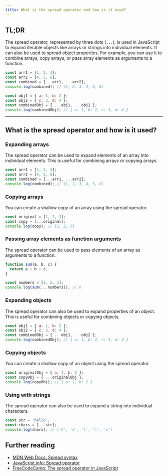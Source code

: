 ```yaml
---
title: What is the spread operator and how is it used?
---
```


## TL;DR

The spread operator, represented by three dots (`...`), is used in JavaScript to expand iterable objects like arrays or strings into individual elements. It can also be used to spread object properties. For example, you can use it to combine arrays, copy arrays, or pass array elements as arguments to a function.

```js live
const arr1 = [1, 2, 3];
const arr2 = [4, 5, 6];
const combined = [...arr1, ...arr2];
console.log(combined); // [1, 2, 3, 4, 5, 6]

const obj1 = { a: 1, b: 2 };
const obj2 = { c: 3, d: 4 };
const combinedObj = { ...obj1, ...obj2 };
console.log(combinedObj); // { a: 1, b: 2, c: 3, d: 4 }
```

---

## What is the spread operator and how is it used?

### Expanding arrays

The spread operator can be used to expand elements of an array into individual elements. This is useful for combining arrays or copying arrays.

```js live
const arr1 = [1, 2, 3];
const arr2 = [4, 5, 6];
const combined = [...arr1, ...arr2];
console.log(combined); // [1, 2, 3, 4, 5, 6]
```

### Copying arrays

You can create a shallow copy of an array using the spread operator.

```js live
const original = [1, 2, 3];
const copy = [...original];
console.log(copy); // [1, 2, 3]
```

### Passing array elements as function arguments

The spread operator can be used to pass elements of an array as arguments to a function.

```js live
function sum(a, b, c) {
  return a + b + c;
}

const numbers = [1, 2, 3];
console.log(sum(...numbers)); // 6
```

### Expanding objects

The spread operator can also be used to expand properties of an object. This is useful for combining objects or copying objects.

```js live
const obj1 = { a: 1, b: 2 };
const obj2 = { c: 3, d: 4 };
const combinedObj = { ...obj1, ...obj2 };
console.log(combinedObj); // { a: 1, b: 2, c: 3, d: 4 }
```

### Copying objects

You can create a shallow copy of an object using the spread operator.

```js live
const originalObj = { a: 1, b: 2 };
const copyObj = { ...originalObj };
console.log(copyObj); // { a: 1, b: 2 }
```

### Using with strings

The spread operator can also be used to expand a string into individual characters.

```js live
const str = 'hello';
const chars = [...str];
console.log(chars); // ['h', 'e', 'l', 'l', 'o']
```

## Further reading

- [MDN Web Docs: Spread syntax](https://developer.mozilla.org/en-US/docs/Web/JavaScript/Reference/Operators/Spread_syntax)
- [JavaScript.info: Spread operator](https://javascript.info/rest-parameters-spread-operator#spread-operator)
- [FreeCodeCamp: The spread operator in JavaScript](https://www.freecodecamp.org/news/the-spread-operator-in-javascript/)
